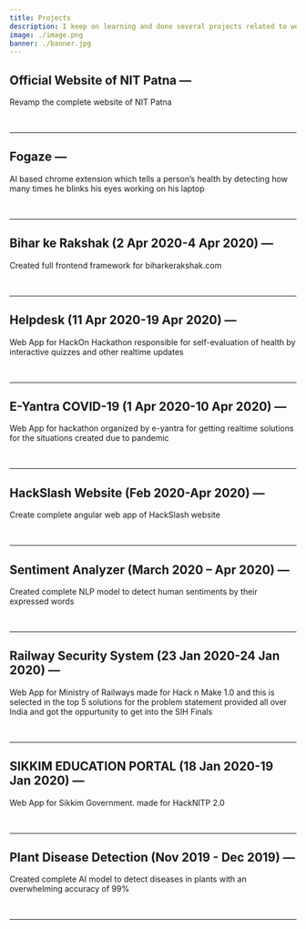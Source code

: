 ```yaml
---
title: Projects
description: I keep on learning and done several projects related to web, Maching Learning, Internet of Things etc. Checkout my projects here
image: ./image.png
banner: ./banner.jpg
---
```


##  Official Website of NIT Patna — 

Revamp the complete website of NIT Patna

<br/>

---

## Fogaze — 

AI based chrome extension which tells a person’s health by detecting how many times he blinks his eyes working on his laptop

<br/>

---

## Bihar ke Rakshak (2 Apr 2020-4 Apr 2020) — 

Created full frontend framework for biharkerakshak.com

<br/>

---

## Helpdesk (11 Apr 2020-19 Apr 2020) — 

Web App for HackOn Hackathon responsible for self-evaluation of health by interactive quizzes and other realtime updates

<br/>

---

## E-Yantra COVID-19 (1 Apr 2020-10 Apr 2020) — 

Web App for hackathon organized by e-yantra for getting realtime solutions for the situations created due to pandemic

<br/>

---

## HackSlash Website (Feb 2020-Apr 2020) — 

Create complete angular web app of HackSlash website

<br/>

---

## Sentiment Analyzer (March 2020 – Apr 2020) —

Created complete NLP model to detect human sentiments by their expressed words

<br/>

---

## Railway Security System (23 Jan 2020-24 Jan 2020) — 

Web App for Ministry of Railways made for Hack n Make 1.0 and this is selected in the top 5 solutions for the problem statement provided all over India and got the oppurtunity to get into the SIH Finals

<br/>

---

## SIKKIM EDUCATION PORTAL (18 Jan 2020-19 Jan 2020) — 

Web App for Sikkim Government. made for HackNITP 2.0

<br/>

---

## Plant Disease Detection (Nov 2019 - Dec 2019) — 

Created complete AI model to detect diseases in plants with an overwhelming accuracy of 99%

<br/>

---